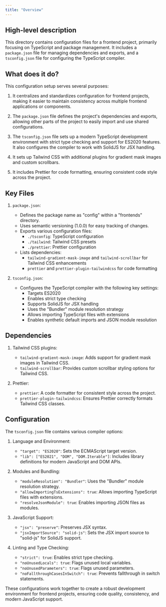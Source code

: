 ```yaml
---
title: "Overview"
---
```


## High-level description

This directory contains configuration files for a frontend project, primarily focusing on TypeScript and package management. It includes a `package.json` file for managing dependencies and exports, and a `tsconfig.json` file for configuring the TypeScript compiler.

## What does it do?

This configuration setup serves several purposes:

1. It centralizes and standardizes configuration for frontend projects, making it easier to maintain consistency across multiple frontend applications or components.

2. The `package.json` file defines the project's dependencies and exports, allowing other parts of the project to easily import and use shared configurations.

3. The `tsconfig.json` file sets up a modern TypeScript development environment with strict type checking and support for ES2020 features. It also configures the compiler to work with SolidJS for JSX handling.

4. It sets up Tailwind CSS with additional plugins for gradient mask images and custom scrollbars.

5. It includes Prettier for code formatting, ensuring consistent code style across the project.

## Key Files

1. `package.json`:
   - Defines the package name as "config" within a "frontends" directory.
   - Uses semantic versioning (1.0.0) for easy tracking of changes.
   - Exports various configuration files:
     - `./tsconfig`: TypeScript configuration
     - `./tailwind`: Tailwind CSS presets
     - `./prettier`: Prettier configuration
   - Lists dependencies:
     - `tailwind-gradient-mask-image` and `tailwind-scrollbar` for Tailwind CSS enhancements
     - `prettier` and `prettier-plugin-tailwindcss` for code formatting

2. `tsconfig.json`:
   - Configures the TypeScript compiler with the following key settings:
     - Targets ES2020
     - Enables strict type checking
     - Supports SolidJS for JSX handling
     - Uses the "Bundler" module resolution strategy
     - Allows importing TypeScript files with extensions
     - Enables synthetic default imports and JSON module resolution

## Dependencies

1. Tailwind CSS plugins:
   - `tailwind-gradient-mask-image`: Adds support for gradient mask images in Tailwind CSS.
   - `tailwind-scrollbar`: Provides custom scrollbar styling options for Tailwind CSS.

2. Prettier:
   - `prettier`: A code formatter for consistent style across the project.
   - `prettier-plugin-tailwindcss`: Ensures Prettier correctly formats Tailwind CSS classes.

## Configuration

The `tsconfig.json` file contains various compiler options:

1. Language and Environment:
   - `"target": "ES2020"`: Sets the ECMAScript target version.
   - `"lib": ["ES2021", "DOM", "DOM.Iterable"]`: Includes library definitions for modern JavaScript and DOM APIs.

2. Modules and Bundling:
   - `"moduleResolution": "Bundler"`: Uses the "Bundler" module resolution strategy.
   - `"allowImportingTsExtensions": true`: Allows importing TypeScript files with extensions.
   - `"resolveJsonModule": true`: Enables importing JSON files as modules.

3. JavaScript Support:
   - `"jsx": "preserve"`: Preserves JSX syntax.
   - `"jsxImportSource": "solid-js"`: Sets the JSX import source to "solid-js" for SolidJS support.

4. Linting and Type Checking:
   - `"strict": true`: Enables strict type checking.
   - `"noUnusedLocals": true`: Flags unused local variables.
   - `"noUnusedParameters": true`: Flags unused parameters.
   - `"noFallthroughCasesInSwitch": true`: Prevents fallthrough in switch statements.

These configurations work together to create a robust development environment for frontend projects, ensuring code quality, consistency, and modern JavaScript support.